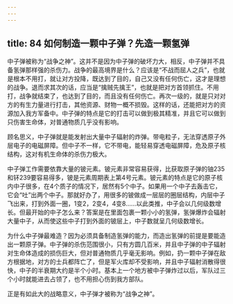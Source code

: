 ```yaml
---
---
---
```

title: 84 如何制造一颗中子弹？先造一颗氢弹
---




中子弹被称为“战争之神”。这并不是因为中子弹的破坏力大，相反，中子弹并不具备氢弹那样强的杀伤力。战争的最高境界是什么？应该是“不战而屈人之兵”，也就是根本不用打，就让对方投降，既达到了目的，自己又没有任何伤亡，这才是理想的战争。退而求其次的话，应当是“擒贼先擒王”，也就是把对方首领抓住。不用打，战争就结束了，也达到了目的，而且没有任何伤亡。再次一级的，就是只对对方的有生力量进行打击，其他资源、财物一概不损毁。这样的话，还能把对方的资源加入我方军备中。中子弹的特点是它的打击可以做到极其精准，并且它可以做到只伤害生命体，对普通物质几乎没有影响。

顾名思义，中子弹就是能发射出大量中子辐射的炸弹。带电粒子，无法穿透原子外层电子的电磁屏障。但中子不一样，它不带电，能轻易穿透电磁屏障，危及原子核结构，这对有机生命体的杀伤力极大。

中子弹工作需要依靠大量的铍元素。铍元素非常容易获得，比获取原子弹的铀235和钚239要容易得多，铍是元素周期表上第4号元素。铍元素的特点是它的原子核内中子很多，在4个质子的情况下，居然有5个中子。如果用一个中子去轰击它，它会“吐”出两个中子。那就好办了，用很多的铍做成一层层的圈层结构，内层中子飞出来，打到外面一圈，1变2，2变4，4变8……以此类推，中子会以几何级数增长。但最开始的中子怎么来？答案是在里面包裹一颗小小的氢弹，氢弹爆炸会辐射大量中子，从而使这些中子打到外面的铍层上，中子数就呈几何级数增长。

为什么中子弹最难造？因为必须具备制造氢弹的能力，而造出氢弹的前提是要能造出一颗原子弹。中子弹的杀伤范围很小，只有方圆几百米，并且中子弹的中子辐射对生命体造成的损伤巨大，但对普通物质几乎毫无影响。例如，扔一颗中子弹在敌方根据地，对方的士兵都阵亡了，但是军火库却不受影响，并且中子辐射消散得很快，中子的半衰期大约是半个小时。基本上一个地方被中子弹炸过以后，军队过三个小时就能进去占领了，也不用担心伤到我方部队。

正是有如此大的战略意义，中子弹才被称为“战争之神”。